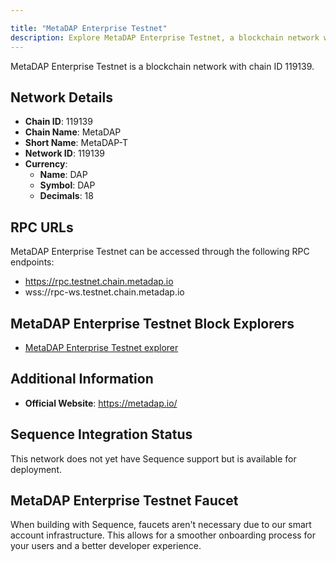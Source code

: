 ```yaml
---

title: "MetaDAP Enterprise Testnet"
description: Explore MetaDAP Enterprise Testnet, a blockchain network with chain ID 119139. Learn about its native currency, DAP, and how to interact with the network.
---
```




MetaDAP Enterprise Testnet is a blockchain network with chain ID 119139.

## Network Details

- **Chain ID**: 119139
- **Chain Name**: MetaDAP
- **Short Name**: MetaDAP-T
- **Network ID**: 119139
- **Currency**: 
  - **Name**: DAP
  - **Symbol**: DAP
  - **Decimals**: 18

## RPC URLs

MetaDAP Enterprise Testnet can be accessed through the following RPC endpoints:

- https://rpc.testnet.chain.metadap.io
- wss://rpc-ws.testnet.chain.metadap.io

## MetaDAP Enterprise Testnet Block Explorers

- [MetaDAP Enterprise Testnet explorer](https://explorer.testnet.chain.metadap.io)

## Additional Information

- **Official Website**: https://metadap.io/

## Sequence Integration Status

This network does not yet have Sequence support but is available for deployment.

## MetaDAP Enterprise Testnet Faucet

When building with Sequence, faucets aren't necessary due to our smart account infrastructure. This allows for a smoother onboarding process for your users and a better developer experience.
